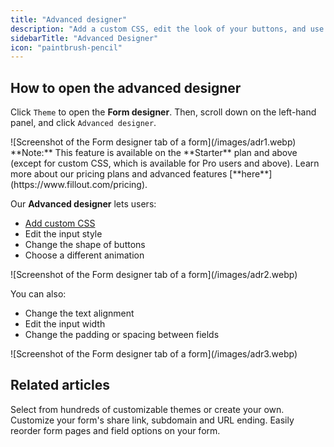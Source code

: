 ```yaml
---
title: "Advanced designer"
description: "Add a custom CSS, edit the look of your buttons, and use more styling options to customize your form and enhance your company or organization's branding."
sidebarTitle: "Advanced Designer"
icon: "paintbrush-pencil"
---
```


## How to open the advanced designer

Click `Theme` to open the **Form designer**. Then, scroll down on the left-hand panel, and click `Advanced designer`.

<Frame>
  ![Screenshot of the Form designer tab of a form](/images/adr1.webp)
</Frame>

<Note>
  **Note:** This feature is available on the **Starter** plan and above (except for custom CSS, which is available for Pro users and above). Learn more about our pricing plans and advanced features [**here**](https://www.fillout.com/pricing).
</Note>

Our **Advanced designer** lets users:

- [Add custom CSS](/custom-css)
- Edit the input style
- Change the shape of buttons
- Choose a different animation

<Frame>
  ![Screenshot of the Form designer tab of a form](/images/adr2.webp)
</Frame>

You can also:

- Change the text alignment
- Edit the input width
- Change the padding or spacing between fields

<Frame>
  ![Screenshot of the Form designer tab of a form](/images/adr3.webp)
</Frame>

## **Related articles**

<CardGroup cols={3}>
  <Card title="Themes" icon="palette" iconType="regular" color="#FFC738" href="/themes">
    Select from hundreds of customizable themes or create your own.
  </Card>
  <Card title="Custom form links and share preview" icon="message-image" iconType="regular" color="#FFC738" href="/custom-link">
    Customize your form's share link, subdomain and URL ending.
  </Card>
  <Card title="Reorder with drag and drop" icon="arrow-pointer" iconType="regular" color="#FFC738" href="/reorder-with-drag-and-drop">
    Easily reorder form pages and field options on your form.
  </Card>
</CardGroup>
